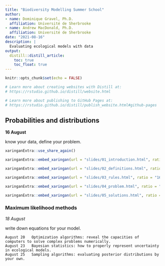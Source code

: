 ```yaml
---
title: "Biodiversity Modelling Summer School"
author:
- name: Dominique Gravel, Ph.D.
  affiliation: Université de Sherbrooke
- name: Andrew MacDonald, Ph.D.
  affiliation: Université de Sherbrooke
date: "2021-08-16"
description: |
  Evaluating ecological models with data
output:
  distill::distill_article:
    toc: true
    toc_float: true
---
```



```r
knitr::opts_chunk$set(echo = FALSE)

# Learn more about creating websites with Distill at:
# https://rstudio.github.io/distill/website.html

# Learn more about publishing to GitHub Pages at:
# https://rstudio.github.io/distill/publish_website.html#github-pages
```

## Probabilities and distributions  

**16 August**  

know your data, define your problem.

```r
xaringanExtra::use_share_again()
```

```r
xaringanExtra::embed_xaringan(url = "slides/01_introduction.html", ratio = "16:9")
```


```r
xaringanExtra::embed_xaringan(url = "slides/02_definitions.html", ratio = "16:9")
```


```r
xaringanExtra::embed_xaringan(url = "slides/03_rules.html", ratio = "16:9")
```


```r
xaringanExtra::embed_xaringan(url = "slides/04_problem.html", ratio = "16:9")
```


```r
xaringanExtra::embed_xaringan(url = "slides/05_solutions.html", ratio = "16:9")
```



### Maximum likelihood methods  

*18 August*  

write down equations for your model.

```
August 20	Optimization algorithms: reveal the capacities of computers to solve complex problems numerically.
August 23	Bayesian statistics: how to properly represent uncertainty in ecological models.
August 25	Sampling algorithms: evaluating posterior distributions by your own.
```

